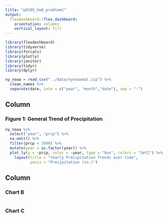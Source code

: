 ```yaml
---
title: "p8105_hw6_problem1"
output: 
  flexdashboard::flex_dashboard:
    orientation: columns
    vertical_layout: fill
---
```


```r
library(flexdashboard)
library(tidyverse)
library(forcats)
library(plotly)
library(janitor)
library(tidyr)
library(dplyr)

ny_noaa = read_csv("../data/nynoaadat.zip") %>%
  clean_names %>%
  separate(date, into = c("year", "month","date"), sep = "-")

```

Column {data-width=650}
-----------------------------------------------------------------------

### Figure 1: General Trend of Precipitation

```r
ny_noaa %>%
  select("year", "prcp") %>%
  na.omit() %>%
  filter(prcp < 3000) %>%
  mutate(year = as.factor(year)) %>%
  plot_ly(y = ~prcp, color = ~year, type = "box", colors = "Set2") %>%
    layout(title = "Yearly Precipitation Trends over time",
           yaxis = "Precipitation (in.)")
```

Column {data-width=350}
-----------------------------------------------------------------------

### Chart B

```r

```

### Chart C

```r

```

